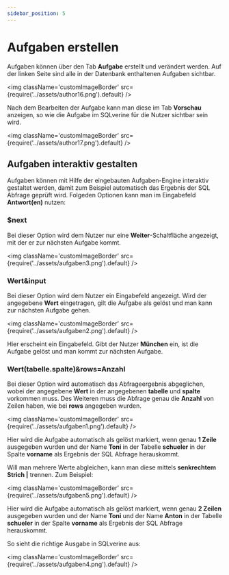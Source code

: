 ```yaml
---
sidebar_position: 5
---
```


# Aufgaben erstellen
Aufgaben können über den Tab **Aufgabe** erstellt und verändert werden. Auf der linken Seite sind alle in der Datenbank enthaltenen Aufgaben sichtbar.

<img className='customImageBorder'
  src={require('../assets/author16.png').default} 
/>

Nach dem Bearbeiten der Aufgabe kann man diese im Tab **Vorschau** anzeigen, so wie die Aufgabe im SQLverine für die Nutzer sichtbar sein wird.

<img className='customImageBorder'
  src={require('../assets/author17.png').default} 
/>

## Aufgaben interaktiv gestalten
Aufgaben können mit Hilfe der eingebauten Aufgaben-Engine interaktiv gestaltet werden, damit zum Beispiel automatisch das Ergebnis der SQL Abfrage geprüft wird. Folgeden Optionen kann man im Eingabefeld **Antwort(en)** nutzen:

### $next  
Bei dieser Option wird dem Nutzer nur eine **Weiter**-Schaltfläche angezeigt, mit der er zur nächsten Aufgabe kommt.

<img className='customImageBorder'
  src={require('../assets/aufgaben3.png').default} 
/>

### Wert&input
Bei dieser Option wird dem Nutzer ein Eingabefeld angezeigt. Wird der angegebene **Wert** eingetragen, gilt die Aufgabe als gelöst und man kann zur nächsten Aufgabe gehen.

<img className='customImageBorder'
  src={require('../assets/aufgaben2.png').default} 
/>

Hier erscheint ein Eingabefeld. Gibt der Nutzer **München** ein, ist die Aufgabe gelöst und man kommt zur nächsten Aufgabe.

### Wert(tabelle.spalte)&rows=Anzahl
Bei dieser Option wird automatisch das Abfrageergebnis abgeglichen, wobei der angegebene **Wert** in der angegebenen **tabelle** und **spalte** vorkommen muss. Des Weiteren muss die Abfrage genau die **Anzahl** von Zeilen haben, wie bei **rows** angegeben wurden.

<img className='customImageBorder'
  src={require('../assets/aufgaben1.png').default} 
/>

Hier wird die Aufgabe automatisch als gelöst markiert, wenn genau **1 Zeile** ausgegeben wurden und der Name **Toni** in der Tabelle **schueler** in der Spalte **vorname** als Ergebnis der SQL Abfrage herauskommt. 

Will man mehrere Werte abgleichen, kann man diese mittels **senkrechtem Strich |** trennen. Zum Beispiel:

<img className='customImageBorder'
  src={require('../assets/aufgaben5.png').default} 
/>

Hier wird die Aufgabe automatisch als gelöst markiert, wenn genau **2 Zeilen** ausgegeben wurden und der Name **Toni** und der Name **Anton** in der Tabelle **schueler** in der Spalte **vorname** als Ergebnis der SQL Abfrage herauskommt. 

So sieht die richtige Ausgabe in SQLverine aus:

<img className='customImageBorder'
  src={require('../assets/aufgaben4.png').default} 
/>
